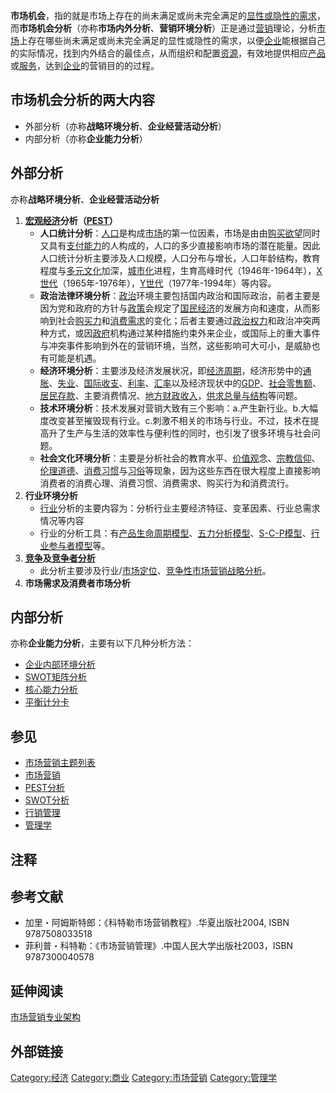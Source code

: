 {{NoteTA |G1=Economics}}
'''市场机会'''，指的就是市场上存在的尚未满足或尚未完全满足的[[需求|显性或隐性的需求]]，而'''市场机会分析'''（亦称'''市场内外分析'''、'''营销环境分析'''）正是通过[[营销|营销]]理论，分析[[市场|市场]]上存在哪些尚未满足或尚未完全满足的显性或隐性的需求，以便[[企业|企业]]能根据自己的实际情况，找到内外结合的最佳点，从而组织和配置[[资源|资源]]，有效地提供相应[[产品|产品]]或[[服务|服务]]，达到[[企业|企业]]的营销目的的过程。

==市场机会分析的两大内容==
* 外部分析（亦称'''战略环境分析'''、'''企业经营活动分析'''）
* 内部分析（亦称'''企业能力分析'''）

==外部分析==
亦称'''战略环境分析'''、'''企业经营活动分析'''
#'''[[宏观经济|宏观经济]]分析（[[PEST分析|PEST]]）'''
#* '''人口统计分析'''：[[人口|人口]]是构成[[市场|市场]]的第一位因素，市场是由由[[购买欲望|购买欲望]]同时又具有[[支付能力|支付能力]]的人构成的，人口的多少直接影响市场的潜在能量。因此人口统计分析主要涉及人口规模，人口分布与增长，人口年龄结构，教育程度与[[多元文化|多元文化]]加深，[[城市化|城市化]]进程，生育高峰时代（1946年-1964年），[[X世代|X世代]]（1965年-1976年），[[Y世代|Y世代]]（1977年-1994年）等内容。
#* '''政治法律环境分析'''：[[政治|政治]]环境主要包括国内政治和国际政治，前者主要是因为党和政府的方针与[[政策|政策]]会规定了[[国民经济|国民经济]]的发展方向和速度，从而影响到社会[[购买力|购买力]]和[[消费需求|消费需求]]的变化；后者主要通过[[政治权力|政治权力]]和政治冲突两种方式，或因[[政府|政府]]机构通过某种措施约束外来企业，或国际上的重大事件与冲突事件影响到外在的营销环境，当然，这些影响可大可小，是威胁也有可能是机遇。
#*'''经济环境分析'''：主要涉及经济发展状况，即[[经济周期|经济周期]]，经济形势中的[[通胀|通胀]]、[[失业|失业]]、[[国际收支|国际收支]]、[[利率|利率]]、[[汇率|汇率]]以及经济现状中的[[GDP|GDP]]、[[社会零售额|社会零售额]]、[[存款|居民存款]]、主要消费情况、[[公共财政|地方财政收入]]，[[供求总量与结构|供求总量与结构]]等问题。
#*'''技术环境分析'''：技术发展对营销大致有三个影响：a.产生新行业。b.大幅度改变甚至摧毁现有行业。c.刺激不相关的市场与行业。不过，技术在提高升了生产与生活的效率性与便利性的同时，也引发了很多环境与社会问题。
#* '''社会文化环境分析'''：主要是分析社会的教育水平、[[价值观|价值观]]念、[[宗教信仰|宗教信仰]]、[[伦理|伦理]][[道德|道德]]、[[消费习惯|消费习惯]]与[[习俗|习俗]]等现象，因为这些东西在很大程度上直接影响消费者的消费心理、消费习惯、消费需求、购买行为和消费流行。
#'''行业环境分析'''
#* [[行业|行业]]分析的主要内容为：分析行业主要经济特征、变革因素、行业总需求情况等内容
#* 行业的分析工具：有[[产品生命周期管理|产品生命周期模型]]、[[五力分析|五力分析模型]]、[[S-C-P模型|S-C-P模型]]、[[行业参与者模型|行业参与者模型]]等。
#'''[[竞争|竞争]]及[[竞争者分析|竞争者分析]]'''
#* 此分析主要涉及行业/[[市场定位|市场定位]]、[[竞争性市场营销战略分析|竞争性市场营销战略分析]]。
#'''市场需求及消费者市场分析'''

==内部分析==
亦称'''企业能力分析'''，主要有以下几种分析方法：
* [[企业内部环境分析|企业内部环境分析]]
* [[SWOT分析|SWOT矩阵分析]]
* [[核心能力分析|核心能力分析]]
* [[平衡计分卡|平衡计分卡]]

==参见==
*[[市场营销主题列表|市场营销主题列表]]
*[[市场营销|市场营销]]
*[[PEST分析|PEST分析]]
*[[SWOT分析|SWOT分析]]
*[[行销管理|行销管理]]
*[[管理学|管理学]]

== 注释 ==
<div class="references-small">
<references group="nb" />
</div>

== 参考文献 ==
<div class="references-small">
*  加里・阿姆斯特郎：《科特勒市场营销教程》.华夏出版社2004, ISBN 9787508033518
*  菲利普・科特勒：《市场营销管理》.中国人民大学出版社2003，ISBN 9787300040578

</div>

== 延伸阅读 ==
[[市场营销专业架构|市场营销专业架构]]

==外部链接==

[[Category:经济|Category:经济]]
[[Category:商业|Category:商业]]
[[Category:市场营销|Category:市场营销]]
[[Category:管理学|Category:管理学]]